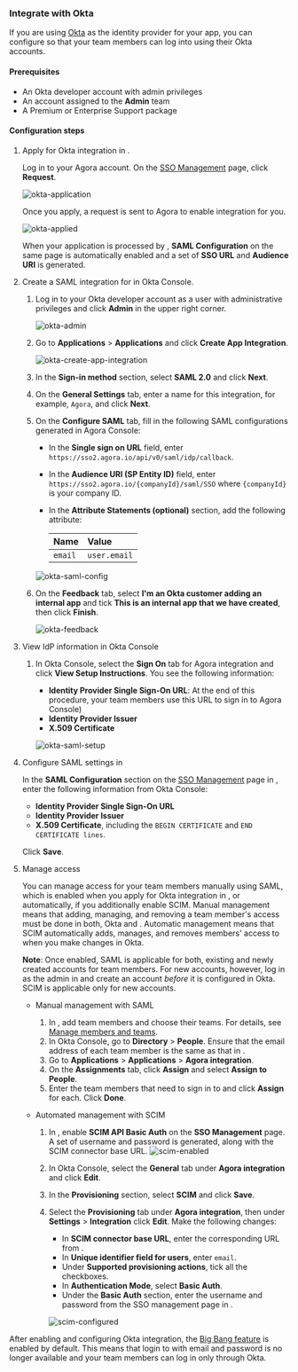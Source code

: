 
### Integrate with Okta

If you are using [Okta](https://www.okta.com/) as the identity provider for your app, you can configure <Vg k="CONSOLE" /> so that your team members can log into <Vg k="COMPANY" /> using their Okta accounts.

#### Prerequisites

- An Okta developer account with admin privileges
- An <Vg k="COMPANY" /> account assigned to the **Admin** team
- A Premium or Enterprise <Vg k="COMPANY" /> Support package

#### Configuration steps

1. Apply for Okta integration in <Vg k="CONSOLE" />.

   Log in to your Agora account. On the [SSO Management](https://console.agora.io/settings/m_sso) page, click **Request**.

   ![okta-application](/images/common/okta-application.png)

   Once you apply, a request is sent to Agora to enable integration for you.

   ![okta-applied](/images/common/okta-applied.png)

   When your application is processed by <Vg k="COMPANY" />, **SAML Configuration** on the same page is automatically enabled and a set of **SSO URL** and **Audience URI** is generated.

1. Create a SAML integration for <Vg k="COMPANY" /> in Okta Console.

   1. Log in to your Okta developer account as a user with administrative privileges and click **Admin** in the upper right corner.

      ![okta-admin](/images/common/okta-admin.png)

   1. Go to **Applications** > **Applications** and click **Create App Integration**.

      ![okta-create-app-integration](/images/common/okta-create-app-integration.png)

   1. In the **Sign-in method** section, select **SAML 2.0** and click **Next**.

   1. On the **General Settings** tab, enter a name for this integration, for example, `Agora`, and click **Next**.

   1. On the **Configure SAML** tab, fill in the following SAML configurations generated in Agora Console:

      - In the **Single sign on URL** field, enter `https://sso2.agora.io/api/v0/saml/idp/callback`.
      - In the **Audience URI (SP Entity ID)** field, enter `https://sso2.agora.io/{companyId}/saml/SSO` where `{companyId}` is your company ID.
      - In the **Attribute Statements (optional)** section, add the following attribute:

        |Name             |Value                |
        |:----------------|:--------------------|
        |`email`|`user.email`|

      ![okta-saml-config](/images/common/okta-saml-config.png)

   1. On the **Feedback** tab, select **I'm an Okta customer adding an internal app** and tick **This is an internal app that we have created**, then click **Finish**.

      ![okta-feedback](/images/common/okta-feedback.png)

1. View IdP information in Okta Console

   1. In Okta Console, select the **Sign On** tab for Agora integration and click **View Setup Instructions**. You see the following information:

      - **Identity Provider Single Sign-On URL**: At the end of this procedure, your team members use this URL to sign in to Agora Console)
      - **Identity Provider Issuer**
      - **X.509 Certificate**

      ![okta-saml-setup](/images/common/okta-saml-setup.png)

1. Configure SAML settings in <Vg k="CONSOLE" />

   In the **SAML Configuration** section on the [SSO Management](https://console.agora.io/settings/m_sso) page in <Vg k="CONSOLE" />, enter the following information from Okta Console:

      - **Identity Provider Single Sign-On URL**
      - **Identity Provider Issuer**
      - **X.509 Certificate**, including the `BEGIN CERTIFICATE` and `END CERTIFICATE lines`.

   Click **Save**.

1. Manage access

   You can manage access for your team members manually using SAML, which is enabled when you apply for Okta
   integration in <Vg k="CONSOLE" />, or automatically, if you additionally enable SCIM. Manual management means that adding, managing, and removing a team member's access must be done in both, Okta and <Vg k="CONSOLE" />. Automatic management means that SCIM automatically adds, manages, and removes members' access to <Vg k="CONSOLE" /> when you make changes in Okta.

   **Note**: Once enabled, SAML is applicable for both, existing and newly created <Vg k="COMPANY" /> accounts for team members. For new accounts, however, log in as the admin in <Vg k="CONSOLE" /> and create an account *before* it is configured in Okta. SCIM is applicable only for new accounts.

   - Manual management with SAML

     1. In <Vg k="CONSOLE" />, add team members and choose their teams. For details, see [Manage members and teams](#manage-members-and-teams).
     1. In Okta Console, go to **Directory** > **People**. Ensure that the email address of each team member is the same as that in <Vg k="CONSOLE" />.
     1. Go to **Applications** > **Applications** > **Agora integration**.
     1. On the **Assignments** tab, click **Assign** and select **Assign to People**.
     1. Enter the team members that need to sign in to <Vg k="CONSOLE" /> and click **Assign** for each. Click **Done**.

   - Automated management with SCIM

     1. In <Vg k="CONSOLE" />, enable **SCIM API Basic Auth** on the **SSO Management** page. A set of username and password is generated, along with the SCIM connector base URL.
        ![scim-enabled](/images/common/scim-enabled.png)
     1. In Okta Console, select the **General** tab under **Agora integration** and click **Edit**.
     1. In the **Provisioning** section, select **SCIM** and click **Save**.
     1. Select the **Provisioning** tab under **Agora integration**, then under **Settings** > **Integration** click **Edit**. Make the following changes:
        - In **SCIM connector base URL**, enter the corresponding URL from <Vg k="CONSOLE" />.
        - In **Unique identifier field for users**, enter `email`.
        - Under **Supported provisioning actions**, tick all the checkboxes.
        - In **Authentication Mode**, select **Basic Auth**.
        - Under the **Basic Auth** section, enter the username and password from the SSO management page in <Vg k="CONSOLE" />.

        ![scim-configured](/images/common/scim-configured.png)

After enabling and configuring Okta integration, the [Big Bang feature](https://help.okta.com/oie/en-us/content/topics/reference/glossary.htm) is enabled by default. This means that login
to <Vg k="CONSOLE" /> with email and password is no longer available and your team members can log in only through Okta.